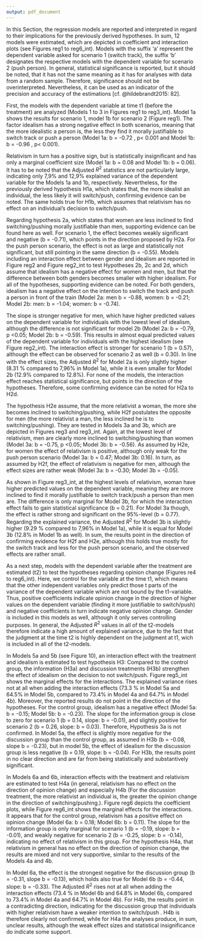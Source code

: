 ```yaml
---
output: pdf_document
---
```


In this Section, the regression models are reported and interpreted in regard to their implications for the previously derived hypotheses. In sum, 12 models were estimated, which are depicted in coefficient and interaction plots (see Figures reg1 to reg6_int). Models with the suffix ‘a’ represent the dependent variable asked for scenario 1 (switch track), the suffix ‘b’ designates the respective models with the dependent variable for scenario 2 (push person). In general, statistical significance is reported, but it should be noted, that it has not the same meaning as it has for analyses with data from a random sample. Therefore, significance should not be overinterpreted. Nevertheless, it can be used as an indicator of the precision and accuracy of the estimations [cf. @hildebrandt2015: 82].


\begin{figure}[!h]
	\caption{Models 1}
	\includegraphics[width=\textwidth]{images/reg1_combined}
	\flushright
{\scriptsize $^{***}p<0.001$, $^{**}p<0.01$, $^*p<0.05$.  Unstandardized regression coefficients. 90\% confidence intervals are shown. \\ Own calculations based on data from Online-Survey Experiment.\par}
\end{figure}

First, the models with the dependent variable at time t1 (before the treatment) are analyzed (Models 1 to 3 in Figures reg1 to reg3_int). Model 1a shows the results for scenario 1, model 1b for scenario 2 (Figure reg1).  The factor idealism has a strong negative effect in both scenarios, meaning that the more idealistic a person is, the less they find it morally justifiable to switch track or push a person (Model 1a: b = -0.72 , p< 0.001 and Model 1b: b = -0.96 , p< 0.001). 

\begin{figure}[!h]
	\caption{Models 2 - Idealism}
	\includegraphics[width=\textwidth]{images/reg2_c1_idealism}
	\flushright
{\scriptsize $^{***}p<0.001$, $^{**}p<0.01$, $^*p<0.05$.  N = 278. Unstandardized regression coefficients. 90\% confidence intervals are shown. \\ Own calculations based on data from Online-Survey Experiment.\par}
\end{figure}

Relativism in turn has a positive sign, but is statistically insignificant and has only a marginal coefficient size (Model 1a: b = 0.08  and Model 1b: b =  0.06). It has to be noted that the Adjusted $R^2$ statistics are not particularly large, indicating only 7,9% and 12,9% explained variance of the dependent variable for the Models 1a and 1b, respectively. Nevertheless, for the previously derived hypothesis H1a, which states that, the more idealist an individual, the less likely it will switch/push, confirming evidence can be noted. The same holds true for H1b, which assumes that relativism has no effect on an individual’s decision to switch/push. 


Regarding hypothesis 2a, which states that women are less inclined to find switching/pushing morally justifiable than men, supporting evidence can be found here as well. For scenario 1, the effect becomes weakly significant and negative (b = -0.71), which points in the direction proposed by H2a. For the push person scenario, the effect is not as large and statistically not significant, but still pointing in the same direction (b = -0.55). Models including an interaction effect between gender and idealism are reported in Figure reg2 and Figure reg2_int to test Hypotheses 2b, 2c and 2d, which assume that idealism has a negative effect for women and men, but that the difference between both genders becomes smaller with higher idealism. For all of the hypotheses, supporting evidence can be noted. For both genders, idealism has a negative effect on the intention to switch the track and push a person in front of the train (Model 2a: men b = -0.88, women: b =  -0.21; Model 2b: men: b = -1.04; women: b = -0.74). 


\begin{figure}[!h]
	\caption{Models 2 - Idealism Interaction Plots}
	\includegraphics[width=\textwidth]{images/reg2_c2_idealism}
	\flushright
{\scriptsize N = 278. 90\% confidence intervals are shown. \\ Own calculations based on data from Online-Survey Experiment.\par}
\end{figure}

The slope is stronger negative for men, which have higher predicted values on the dependent variable for individuals with the lowest level of idealism, although the difference is not significant for model 2b (Model 2a:  b = -0.79, p <0.05; Model 2b: b = -0.59). This results in almost equal predicted values of the dependent variable for individuals with the highest idealism (see Figure reg2_int). The interaction effect is stronger for scenario 1 (b = 0.57), although the effect can be observed for scenario 2 as well (b = 0.30). In line with the effect sizes, the Adjusted $R^2$ for Model 2a is only slightly higher (8.31 % compared to 7,96% in Model 1a), while it is even smaller for Model 2b (12.9% compared to 12.8%). For none of the models, the interaction effect reaches statistical significance, but points in the direction of the hypotheses. Therefore, some confirming evidence can be noted for H2a to H2d. 




\begin{figure}[!h]
	\caption{Models 3 - Relativism}
	\includegraphics[width=\textwidth]{images/reg3_c1_relativism}
	\flushright
{\scriptsize $^{***}p<0.001$, $^{**}p<0.01$, $^*p<0.05$. N = 278. Unstandardized regression coefficients. 90\% confidence intervals are shown. \\ Own calculations based on data from Online-Survey Experiment.\par}
\end{figure}

The hypothesis H2e assume, that the more relativist a woman, the more she becomes inclined to switching/pushing, while H2f postulates the opposite for men (the more relativist a man, the less inclined he is to switching/pushing). They are tested in Models 3a and 3b, which are depicted in Figures reg3 and reg3_int. Again, at the lowest level of relativism, men are clearly more inclined to switching/pushing than women (Model 3a:  b = -0.75, p <0.05; Model 3b: b = -0.56). As assumed by H2e, for women the effect of relativism is positive, although only weak for the push person scenario  (Model 3a: b = 0.47; Model 3b: 0.16). In turn, as assumed by H2f, the effect of relativism is negative for men, although the effect sizes are rather weak (Model 3a:  b = -0.30; Model 3b = -0.05). 



\begin{figure}[!h]
	\caption{Models 3 - Relativism Interaction Plots}
	\includegraphics[width=\textwidth]{images/reg3_c2_relativism}
	\flushright
{\scriptsize N = 278. 90\% confidence intervals are shown. \\ Own calculations based on data from Online-Survey Experiment.\par}
\end{figure}

As shown in Figure reg3_int, at the highest levels of relativism, woman have higher predicted values on the dependent variable, meaning they are more inclined to find it morally justifiable to switch track/push a person than men are. The difference is only marginal for Model 3b, for which the interaction effect fails to gain statistical significance (b = 0.21). For Model 3a though, the effect is rather strong and significant on the 95%-level (b = 0.77). Regarding the explained variance, the Adjusted $R^2$ for Model 3b is slightly higher (9.29 % compared to 7,96% in Model 1a), while it is equal for Model 3b (12.8% in Model 1b as well). In sum, the results point in the direction of confirming evidence for H2f and H2e, although this holds true mostly for the switch track and less for the push person scenario, and the observed effects are rather small. 





\begin{figure}[!h]
	\caption{Models 4 - Opinion Change}
	\includegraphics[width=\textwidth]{images/reg4_combined}
	\flushright
{\scriptsize $^{***}p<0.001$, $^{**}p<0.01$, $^*p<0.05$. N = 278. Unstandardized regression coefficients. 90\% confidence intervals are shown. \\ Own calculations based on data from Online-Survey Experiment.\par}
\end{figure}

As a next step, models with the dependent variable after the treatment are estimated (t2) to test the hypotheses regarding opinion change (Figures re4 to reg6_int). Here, we control for the variable at the time t1, which means that the other independent variables only predict those t parts of the variance of the dependent variable which are not bound by the t1-variable.  Thus, positive coefficients indicate opinion change in the direction of higher values on the dependent variable (finding it more justifiable to switch/push) and negative coefficients in turn indicate negative opinion change. Gender is included in this models as well, although it only serves controlling purposes. In general, the Adjusted $R^2$ values in all of the t2-models therefore indicate a high amount of explained variance, due to the fact that the judgment at the time t2 is highly dependent on the judgment at t1, wich is included in all of the t2-models. 



\begin{figure}[!h]
	\caption{Models 5 - Idealism}
	\includegraphics[width=\textwidth]{images/reg5_c1_idealism}
	\flushright
{\scriptsize $^{***}p<0.001$, $^{**}p<0.01$, $^*p<0.05$.  Unstandardized regression coefficients. 90\% confidence intervals are shown. \\ Own calculations based on data from Online-Survey Experiment.\par}
\end{figure}

In Models 5a and 5b (see Figure 10), an interaction effect with the treatment and idealism is estimated to test hypothesis H3: Compared to the control group, the information (H3a) and discussion treatments (H3b) strengthen the effect of idealism on the decision to not switch/push. Figure reg5_int shows the marginal effects for the interactions. The explained variance rises not at all when adding the interaction effects (73.3 % in Model 5a and 64.5% in Model 5b, compared to 73.4% in Model 4a and 64.7% in Model 4b). Moreover, the reported results do not point in the direction of  the hypotheses. For the control group, idealism has a negative effect (Model 5a: b = -0.15; Model 5b: b = -0.23). The slope for the information group is close to zero for scenario 1 (b = 0.14, slope: b = -0.01), and slightly positive for scenario 2 (b = 0.26, slope: b = 0.03). Therefore, Hypothesis 3a is not confirmed. In Model 5a, the effect is slightly more negative for the discussion group than the control group, as assumed in H3b (b = -0.08, slope b = -0.23), but in model 5b, the effect of idealism for the discussion group is less negative (b = 0.19, slope: b = -0.04). For H3b, the results point in no clear direction and are far from being statistically and substantively significant. 






\begin{figure}[!h]
	\caption{Models 5 - Idealism Interaction Plots}
	\includegraphics[width=\textwidth]{images/reg5_c2_idealism}
	\flushright
{\scriptsize N = 278. 90\% confidence intervals are shown. \\ Own calculations based on data from Online-Survey Experiment.\par}
\end{figure}

In Models 6a and 6b, interaction effects with the treatment and relativism are estimated to test H4a (in general, relativism has no effect on the direction of opinion change) and especially H4b (For the discussion treatment, the more relativist an individual is, the greater the opinion change in the direction of switching/pushing.). Figure reg6 depicts the coefficient plots, while Figure reg6_int shows the marginal effects for the interactions. It appears that for the control group, relativism has a positive effect on opinion change (Model 6a: b = 0.18; Model 6b: b = 0.11). The slope for the information group is only marginal for scenario 1 (b = -0.19, slope: b = -0.01), and weakly negative for scenario 2 (b = -0.25, slope: b = -0.14), indicating no effect of relativism in this group. For the hypothesis H4a, that relativism in general has no effect on the direction of opinion change, the results are mixed and not very supportive, similar to the results of the Models 4a and 4b. 



\begin{figure}[!h]
	\caption{Models 6 - Relativism}
	\includegraphics[width=\textwidth]{images/reg6_c1_relativism}
	\flushright
{\scriptsize $^{***}p<0.001$, $^{**}p<0.01$, $^*p<0.05$. N = 278. Unstandardized regression coefficients. 90\% confidence intervals are shown. \\ Own calculations based on data from Online-Survey Experiment.\par}
\end{figure}

In Model 6a, the effect is the strongest negative for the discussion group (b = -0.31, slope b = -0.13), which holds also true for Model 6b (b = -0.44, slope: b = -0.33). The Adjusted $R^2$ rises not at all when adding the interaction effects (73.4 % in Model 6b and 64.8% in Model 6b, compared to 73.4% in Model 4a and 64.7% in Model 4b). For H4b, the results point in a contradicting direction, indicating for the discussion group that individuals with higher relativism have a weaker intention to switch/push . H4b is therefore clearly not confirmed, while for H4a the analyses produce, in sum, unclear results, although the weak effect sizes and statistical insignificance do indicate some support. 

\begin{figure}[!h]
	\caption{Models 6 - Relativism Interaction Plots}
	\includegraphics[width=\textwidth]{images/reg6_c2_relativism}
	\flushright
{\scriptsize N = 278. 90\% confidence intervals are shown. \\ Own calculations based on data from Online-Survey Experiment.\par}
\end{figure}
